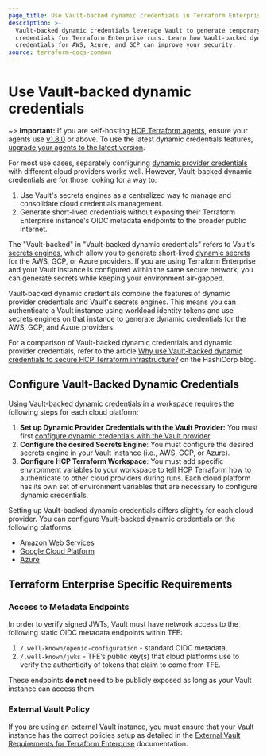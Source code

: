 ```yaml
---
page_title: Use Vault-backed dynamic credentials in Terraform Enterprise
description: >-
  Vault-backed dynamic credentials leverage Vault to generate temporary
  credentials for Terraform Enterprise runs. Learn how Vault-backed dynamic
  credentials for AWS, Azure, and GCP can improve your security.
source: terraform-docs-common
---
```


# Use Vault-backed dynamic credentials

~> **Important:** If you are self-hosting [HCP Terraform agents](/terraform/cloud-docs/agents), ensure your agents use [v1.8.0](/terraform/cloud-docs/agents/changelog#1-8-0-04-18-2023) or above. To use the latest dynamic credentials features, [upgrade your agents to the latest version](/terraform/cloud-docs/agents/changelog).

For most use cases, separately configuring [dynamic provider credentials](/terraform/enterprise/workspaces/dynamic-provider-credentials) with different cloud providers works well. However, Vault-backed dynamic credentials are for those looking for a way to:

1.  Use Vault's secrets engines as a centralized way to manage and consolidate cloud credentials management.
2.  Generate short-lived credentials without exposing their Terraform Enterprise instance's OIDC metadata endpoints to the broader public internet.

The "Vault-backed" in "Vault-backed dynamic credentials" refers to Vault's [secrets engines](/vault/docs/secrets), which allow you to generate short-lived [dynamic secrets](https://www.vaultproject.io/use-cases/dynamic-secrets) for the AWS, GCP, or Azure providers. If you are using Terraform Enterprise and your Vault instance is configured within the same secure network, you can generate secrets while keeping your environment air-gapped.

Vault-backed dynamic credentials combine the features of dynamic provider credentials and Vault's secrets engines. This means you can authenticate a Vault instance using workload identity tokens and use secrets engines on that instance to generate dynamic credentials for the AWS, GCP, and Azure providers. 

For a comparison of Vault-backed dynamic credentials and dynamic provider credentials, refer to the article [Why use Vault-backed dynamic credentials to secure HCP Terraform infrastructure?](https://www.hashicorp.com/blog/why-use-vault-backed-dynamic-credentials-to-secure-hcp-terraform-infrastructure) on the HashiCorp blog.

## Configure Vault-Backed Dynamic Credentials

Using Vault-backed dynamic credentials in a workspace requires the following steps for each cloud platform:

1.  **Set up Dynamic Provider Credentials with the Vault Provider:** You must first [configure dynamic credentials with the Vault provider](/terraform/enterprise/workspaces/dynamic-provider-credentials/vault-configuration).
2.  **Configure the desired Secrets Engine**: You must configure the desired secrets engine in your Vault instance (i.e., AWS, GCP, or Azure).
3.  **Configure HCP Terraform Workspace**: You must add specific environment variables to your workspace to tell HCP Terraform how to authenticate to other cloud providers during runs. Each cloud platform has its own set of environment variables that are necessary to configure dynamic credentials.

Setting up Vault-backed dynamic credentials differs slightly for each cloud provider. You can configure Vault-backed dynamic credentials on the following platforms:

-   [Amazon Web Services](/terraform/enterprise/workspaces/dynamic-provider-credentials/vault-backed/aws-configuration)
-   [Google Cloud Platform](/terraform/enterprise/workspaces/dynamic-provider-credentials/vault-backed/gcp-configuration)
-   [Azure](/terraform/enterprise/workspaces/dynamic-provider-credentials/vault-backed/azure-configuration)

## Terraform Enterprise Specific Requirements

### Access to Metadata Endpoints

In order to verify signed JWTs, Vault must have network access to the following static OIDC metadata endpoints within TFE:

1.  `/.well-known/openid-configuration` - standard OIDC metadata.
2.  `/.well-known/jwks` - TFE’s public key(s) that cloud platforms use to verify the authenticity of tokens that claim to come from TFE.

These endpoints **do not** need to be publicly exposed as long as your Vault instance can access them.

### External Vault Policy

If you are using an external Vault instance, you must ensure that your Vault instance has the correct policies setup as detailed in the [External Vault Requirements for Terraform Enterprise](/terraform/enterprise/requirements/data-storage/vault) documentation.
